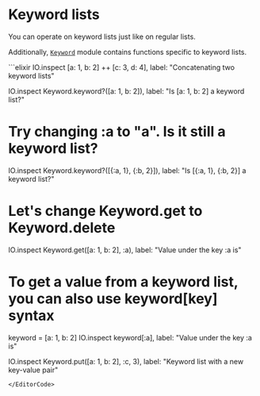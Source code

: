 
# Keyword lists

You can operate on keyword lists just like on regular lists.

Additionally, [`Keyword`](https://hexdocs.pm/elixir/Keyword.html) module contains functions specific to keyword lists.

<EditorCode>
```elixir
IO.inspect [a: 1, b: 2] ++ [c: 3, d: 4],
  label: "Concatenating two keyword lists"

IO.inspect Keyword.keyword?([a: 1, b: 2]),
  label: "Is [a: 1, b: 2] a keyword list?"

# Try changing :a to "a". Is it still a keyword list?
IO.inspect Keyword.keyword?([{:a, 1}, {:b, 2}]),
  label: "Is [{:a, 1}, {:b, 2}] a keyword list?"

# Let's change Keyword.get to Keyword.delete
IO.inspect Keyword.get([a: 1, b: 2], :a),
  label: "Value under the key :a is"

# To get a value from a keyword list, you can also use keyword[key] syntax
keyword = [a: 1, b: 2]
IO.inspect keyword[:a], label: "Value under the key :a is"

IO.inspect Keyword.put([a: 1, b: 2], :c, 3),
  label: "Keyword list with a new key-value pair"
```
</EditorCode>
